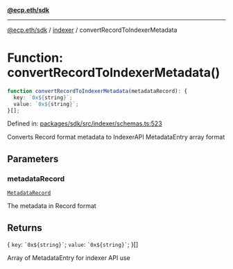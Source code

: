 [**@ecp.eth/sdk**](../../index.mdx)

***

[@ecp.eth/sdk](/sdk-reference/index.mdx) / [indexer](/sdk-reference/indexer/index.mdx) / convertRecordToIndexerMetadata

# Function: convertRecordToIndexerMetadata()

```ts
function convertRecordToIndexerMetadata(metadataRecord): {
  key: `0x${string}`;
  value: `0x${string}`;
}[];
```

Defined in: [packages/sdk/src/indexer/schemas.ts:523](https://github.com/ecp-eth/comments-monorepo/blob/main/packages/sdk/src/indexer/schemas.ts#L523)

Converts Record format metadata to IndexerAPI MetadataEntry array format

## Parameters

### metadataRecord

[`MetadataRecord`](/sdk-reference/comments/type-aliases/MetadataRecord.mdx)

The metadata in Record format

## Returns

\{
  `key`: `` `0x${string}` ``;
  `value`: `` `0x${string}` ``;
\}[]

Array of MetadataEntry for indexer API use
